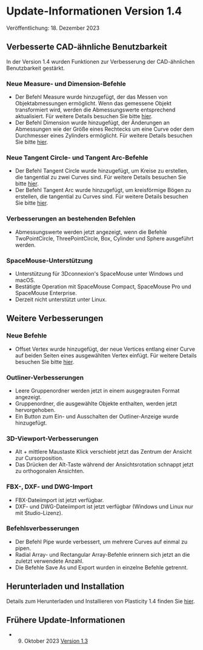# Update-Informationen Version 1.4

Veröffentlichung: 18. Dezember 2023

## Verbesserte CAD-ähnliche Benutzbarkeit

In der Version 1.4 wurden Funktionen zur Verbesserung der CAD-ähnlichen Benutzbarkeit gestärkt.

### Neue Measure- und Dimension-Befehle

- Der Befehl Measure wurde hinzugefügt, der das Messen von Objektabmessungen ermöglicht. Wenn das gemessene Objekt transformiert wird, werden die Abmessungswerte entsprechend aktualisiert. Für weitere Details besuchen Sie bitte [hier](/common/measure).
- Der Befehl Dimension wurde hinzugefügt, der Änderungen an Abmessungen wie der Größe eines Rechtecks um eine Curve oder dem Durchmesser eines Zylinders ermöglicht. Für weitere Details besuchen Sie bitte [hier](/common/dimension).

### Neue Tangent Circle- und Tangent Arc-Befehle

- Der Befehl Tangent Circle wurde hinzugefügt, um Kreise zu erstellen, die tangential zu zwei Curves sind. Für weitere Details besuchen Sie bitte [hier](/tool/tangent-circle).
- Der Befehl Tangent Arc wurde hinzugefügt, um kreisförmige Bögen zu erstellen, die tangential zu Curves sind. Für weitere Details besuchen Sie bitte [hier](/tool/tangent-arc).

### Verbesserungen an bestehenden Befehlen

- Abmessungswerte werden jetzt angezeigt, wenn die Befehle TwoPointCircle, ThreePointCircle, Box, Cylinder und Sphere ausgeführt werden.

### SpaceMouse-Unterstützung

- Unterstützung für 3Dconnexion's SpaceMouse unter Windows und macOS.
- Bestätigte Operation mit SpaceMouse Compact, SpaceMouse Pro und SpaceMouse Enterprise.
- Derzeit nicht unterstützt unter Linux.

## Weitere Verbesserungen

### Neue Befehle

- Offset Vertex wurde hinzugefügt, der neue Vertices entlang einer Curve auf beiden Seiten eines ausgewählten Vertex einfügt. Für weitere Details besuchen Sie bitte [hier](/sketch/offset-vertex).

### Outliner-Verbesserungen

- Leere Gruppenordner werden jetzt in einem ausgegrauten Format angezeigt.
- Gruppenordner, die ausgewählte Objekte enthalten, werden jetzt hervorgehoben.
- Ein Button zum Ein- und Ausschalten der Outliner-Anzeige wurde hinzugefügt.

### 3D-Viewport-Verbesserungen

- Alt + mittlere Maustaste Klick verschiebt jetzt das Zentrum der Ansicht zur Cursorposition.
- Das Drücken der Alt-Taste während der Ansichtsrotation schnappt jetzt zu orthogonalen Ansichten.

### FBX-, DXF- und DWG-Import

- FBX-Dateiimport ist jetzt verfügbar.
- DXF- und DWG-Dateiimport ist jetzt verfügbar (Windows und Linux nur mit Studio-Lizenz).

### Befehlsverbesserungen

- Der Befehl Pipe wurde verbessert, um mehrere Curves auf einmal zu pipen.
- Radial Array- und Rectangular Array-Befehle erinnern sich jetzt an die zuletzt verwendete Anzahl.
- Die Befehle Save As und Export wurden in einzelne Befehle getrennt.

## Herunterladen und Installation

Details zum Herunterladen und Installieren von Plasticity 1.4 finden Sie [hier](/getting-started/download-and-install).

## Frühere Update-Informationen

- 9. Oktober 2023 [Version 1.3](/release-notes/whats-new-1-3)
